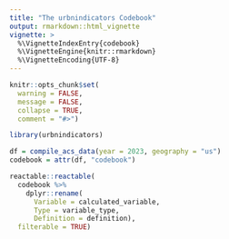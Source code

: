 ```yaml
---
title: "The urbnindicators Codebook"
output: rmarkdown::html_vignette
vignette: >
  %\VignetteIndexEntry{codebook}
  %\VignetteEngine{knitr::rmarkdown}
  %\VignetteEncoding{UTF-8}
---
```


```r
knitr::opts_chunk$set(
  warning = FALSE,
  message = FALSE,
  collapse = TRUE,
  comment = "#>")
```

```r
library(urbnindicators)
```

```r
df = compile_acs_data(year = 2023, geography = "us")
codebook = attr(df, "codebook")

reactable::reactable(
  codebook %>% 
    dplyr::rename(
      Variable = calculated_variable, 
      Type = variable_type, 
      Definition = definition), 
  filterable = TRUE)
```

